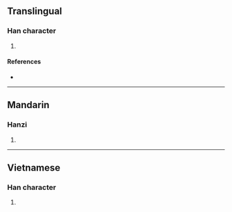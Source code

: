 {{character info/new}}
==Translingual==

===Han character===
{{Han char|rn=30|rad=口|as=08|sn=11|four=|canj=RQMB|ids=⿰口青}}

# {{defn|Han|sort=口08}}

====References====
* {{Han ref|kx=1381.260|hdz=10635.130|uh=5568|ud=21864}}

----

==Mandarin==

===Hanzi===
{{cmn-hanzi|pin=[[qīng]] ([[qing1]])|wg=ch'ing<sup>1</sup>}}

# {{defn|lang=cmn|sort=口08}}

----

==Vietnamese==

===Han character===
{{vi-hantu|[[xênh]]|rs=口08}}

# {{defn|lang=vi|sort=口08}}